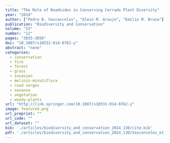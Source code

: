 ```yaml
---
title: "The Role of Roadsides in Conserving Cerrado Plant Diversity"
year: "2014"
author: ["Pedro B. Vasconcelos", "Glein M. Araujo", "Emilio M. Bruna"]
publication: "Biodiversity and Conservation"
volume: "23"
number: "12"
pages: "3035-3050"
doi: "10.1007/s10531-014-0762-y"
abstract: "none"
categories: 
  - conservation
  - fire
  - forest
  - grass
  - invasion
  - melinis-minutiflora
  - road verges
  - savanna
  - vegetation
  - woody-plants
url: "http://link.springer.com/10.1007/s10531-014-0762-y"
image: featured.png
url_preprint: ""
url_code: ""
url_dataset: ""
bib: './articles/biodiversity_and_conservation_2014_130/cite.bib'
pdf: './articles/biodiversity_and_conservation_2014_130/Vasconcelos_et_al_2014.pdf'
---
```


